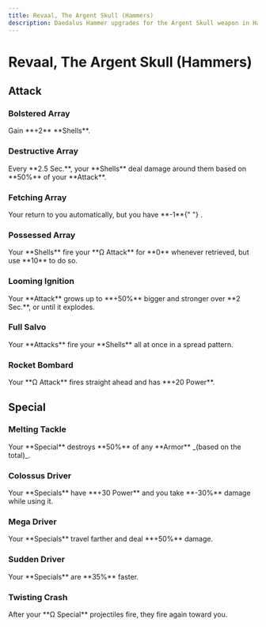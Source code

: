 ```yaml
---
title: Revaal, The Argent Skull (Hammers)
description: Daedalus Hammer upgrades for the Argent Skull weapon in Hades 2.
---
```



# Revaal, The Argent Skull (Hammers)

## Attack

### Bolstered Array

<CodexEntry data={DbHammers.Skull.bolsteredArray}>
  Gain **+2** <IconShell /> **Shells**.
</CodexEntry>

### Destructive Array

<CodexEntry data={DbHammers.Skull.destructiveArray}>
  Every **2.5 Sec.**, your <IconShell /> **Shells** deal damage around them based on
  **50%** of your **Attack**.
</CodexEntry>

### Fetching Array

<CodexEntry data={DbHammers.Skull.fetchingArray}>
  Your <IconShell /> return to you automatically, but you have **-1**{" "}
  <IconShell />.
</CodexEntry>

### Possessed Array

<CodexEntry data={DbHammers.Skull.possessedArray}>
  Your <IconShell /> **Shells** fire your **Ω Attack** for **0** <IconMagick /> whenever
  retrieved, but use **10** <Iconmagick /> to do so.
</CodexEntry>

### Looming Ignition

<CodexEntry data={DbHammers.Skull.loomingIgnition}>
  Your **Attack** grows up to **+50%** bigger and stronger over **2 Sec.**, or
  until it explodes.
</CodexEntry>

### Full Salvo

<CodexEntry data={DbHammers.Skull.fullSalvo}>
  Your **Attacks** fire your <IconShell /> **Shells** all at once in a spread pattern.
</CodexEntry>

### Rocket Bombard

<CodexEntry data={DbHammers.Skull.rocketBombard}>
  Your **Ω Attack** fires straight ahead and has **+20 Power**.
</CodexEntry>

## Special

### Melting Tackle

<CodexEntry data={DbHammers.Skull.meltingTackle}>
  Your **Special** destroys **50%** of any **Armor** _(based on the total)_.
</CodexEntry>

### Colossus Driver

<CodexEntry data={DbHammers.Skull.colossusDriver}>
  Your **Specials** have **+30 Power** and you take **-30%** damage while using
  it.
</CodexEntry>

### Mega Driver

<CodexEntry data={DbHammers.Skull.megaDriver}>
  Your **Specials** travel farther and deal **+50%** damage.
</CodexEntry>

### Sudden Driver

<CodexEntry data={DbHammers.Skull.suddenDriver}>
  Your **Specials** are **35%** faster.
</CodexEntry>

### Twisting Crash

<CodexEntry data={DbHammers.Skull.twistingCrash}>
  After your **Ω Special** projectiles fire, they fire again toward you.
</CodexEntry>
